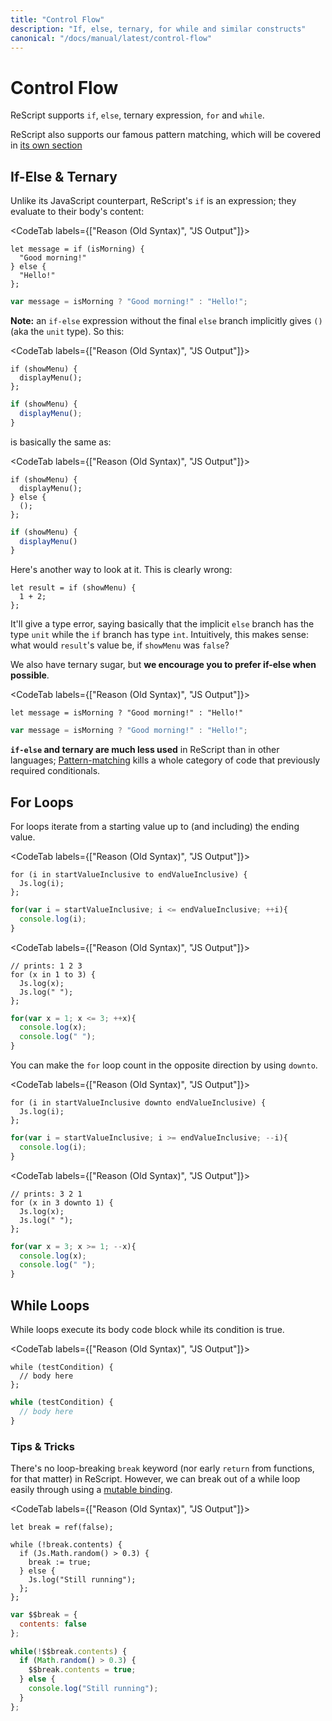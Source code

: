```yaml
---
title: "Control Flow"
description: "If, else, ternary, for while and similar constructs"
canonical: "/docs/manual/latest/control-flow"
---
```


# Control Flow

ReScript supports `if`, `else`, ternary expression, `for` and `while`.

ReScript also supports our famous pattern matching, which will be covered in [its own section](pattern-matching-destructuring.md)

## If-Else & Ternary

Unlike its JavaScript counterpart, ReScript's `if` is an expression; they evaluate to their body's content:

<CodeTab labels={["Reason (Old Syntax)", "JS Output"]}>

```re
let message = if (isMorning) {
  "Good morning!"
} else {
  "Hello!"
};
```
```js
var message = isMorning ? "Good morning!" : "Hello!";
```

</CodeTab>

**Note:** an `if-else` expression without the final `else` branch implicitly gives `()` (aka the `unit` type). So this:

<CodeTab labels={["Reason (Old Syntax)", "JS Output"]}>

```re
if (showMenu) {
  displayMenu();
};
```
```js
if (showMenu) {
  displayMenu();
}
```

</CodeTab>

is basically the same as:

<CodeTab labels={["Reason (Old Syntax)", "JS Output"]}>

```re
if (showMenu) {
  displayMenu();
} else {
  ();
};
```
```js
if (showMenu) {
  displayMenu()
}
```

</CodeTab>

Here's another way to look at it. This is clearly wrong:

```re
let result = if (showMenu) {
  1 + 2;
};
```

It'll give a type error, saying basically that the implicit `else` branch has the type `unit` while the `if` branch has type `int`. Intuitively, this makes sense: what would `result`'s value be, if `showMenu` was `false`?

We also have ternary sugar, but **we encourage you to prefer if-else when possible**.

<CodeTab labels={["Reason (Old Syntax)", "JS Output"]}>

```re
let message = isMorning ? "Good morning!" : "Hello!"
```
```js
var message = isMorning ? "Good morning!" : "Hello!";
```

</CodeTab>

**`if-else` and ternary are much less used** in ReScript than in other languages; [Pattern-matching](pattern-matching-destructuring.md) kills a whole category of code that previously required conditionals.

## For Loops

For loops iterate from a starting value up to (and including) the ending value.

<CodeTab labels={["Reason (Old Syntax)", "JS Output"]}>

```re
for (i in startValueInclusive to endValueInclusive) {
  Js.log(i);
};
```
```js
for(var i = startValueInclusive; i <= endValueInclusive; ++i){
  console.log(i);
}
```

</CodeTab>

<CodeTab labels={["Reason (Old Syntax)", "JS Output"]}>

```re
// prints: 1 2 3
for (x in 1 to 3) {
  Js.log(x);
  Js.log(" ");
};
```
```js
for(var x = 1; x <= 3; ++x){
  console.log(x);
  console.log(" ");
}
```

</CodeTab>

You can make the `for` loop count in the opposite direction by using `downto`.

<CodeTab labels={["Reason (Old Syntax)", "JS Output"]}>

```re
for (i in startValueInclusive downto endValueInclusive) {
  Js.log(i);
};
```
```js
for(var i = startValueInclusive; i >= endValueInclusive; --i){
  console.log(i);
}
```

</CodeTab>

<CodeTab labels={["Reason (Old Syntax)", "JS Output"]}>

```re
// prints: 3 2 1
for (x in 3 downto 1) {
  Js.log(x);
  Js.log(" ");
};
```
```js
for(var x = 3; x >= 1; --x){
  console.log(x);
  console.log(" ");
}
```

</CodeTab>

## While Loops

While loops execute its body code block while its condition is true.

<CodeTab labels={["Reason (Old Syntax)", "JS Output"]}>

```re
while (testCondition) {
  // body here
};
```
```js
while (testCondition) {
  // body here
}
```

</CodeTab>

### Tips & Tricks

There's no loop-breaking `break` keyword (nor early `return` from functions, for that matter) in ReScript. However, we can break out of a while loop easily through using a [mutable binding](mutation.md).

<CodeTab labels={["Reason (Old Syntax)", "JS Output"]}>

```re
let break = ref(false);

while (!break.contents) {
  if (Js.Math.random() > 0.3) {
    break := true;
  } else {
    Js.log("Still running");
  };
};
```
```js
var $$break = {
  contents: false
};

while(!$$break.contents) {
  if (Math.random() > 0.3) {
    $$break.contents = true;
  } else {
    console.log("Still running");
  }
};
```

</CodeTab>
